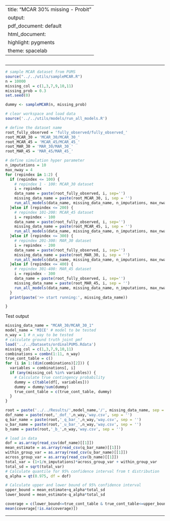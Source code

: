 
---
title: "MCAR 30% missing - Probit"
output:
  pdf_document: default
  html_document:
    highlight: pygments
    theme: spacelab
---

```r

```

* * *
```r
# sample MCAR dataset from PUMS
source("../../utils/sampleMCAR.R")
n = 10000
missing_col = c(1,3,7,9,10,11)
missing_prob = 0.3
set.seed(0)

dummy <- sampleMCAR(n, missing_prob)
```

```r
# clear workspace and load data
source('../../utils/models/run_all_models.R')

# define the dataset name
root_fully_observed = 'fully_observed/fully_observed_'
root_MCAR_30 = 'MCAR_30/MCAR_30_'
root_MCAR_45 = 'MCAR_45/MCAR_45_'
root_MAR_30 = 'MAR_30/MAR_30_'
root_MAR_45 = 'MAR_45/MAR_45_'

# define simulation hyper parameter
n_imputations = 10
max_nway = 4
for (repindex in 1:2) {
  if (repindex <= 100) {
    # repindex 1 - 100: MCAR_30 dataset
    i = repindex
    data_name = paste(root_fully_observed, i, sep='')
    missing_data_name = paste(root_MCAR_30, i, sep = '')
    run_all_models(data_name, missing_data_name, n_imputations, max_nway)
  }else if (repindex <= 200) {
    # repindex 101-200: MCAR_45 dataset
    i = repindex - 100
    data_name = paste(root_fully_observed, i, sep='')
    missing_data_name = paste(root_MCAR_45, i, sep = '')
    run_all_models(data_name, missing_data_name, n_imputations, max_nway)
  }else if (repindex <= 300) {
    # repindex 201-300: MAR_30 dataset
    i = repindex - 200
    data_name = paste(root_fully_observed, i, sep='')
    missing_data_name = paste(root_MAR_30, i, sep = '')
    run_all_models(data_name, missing_data_name, n_imputations, max_nway)
  }else if (repindex <= 400) {
    # repindex 301-400: MAR_45 dataset
    i = repindex - 300
    data_name = paste(root_fully_observed, i, sep='')
    missing_data_name = paste(root_MAR_45, i, sep = '')
    run_all_models(data_name, missing_data_name, n_imputations, max_nway)
  }
  print(paste('>> start running:', missing_data_name))

}


```

Test output

```r
missing_data_name = "MCAR_30/MCAR_30_1"
model_name = 'MICE' # model to be tested
n_way = 1 # n_way to be tested
# calculate ground truth joint pmf
load('../../Datasets/ordinalPUMS.Rdata')
missing_col = c(1,3,7,9,10,11)
combinations = combn(1:11, n_way)
true_cont_table = c()
for (i in 1:(dim(combinations)[2])) {
  variables = combinations[, i]
  if (any(missing_col %in% variables)) {
    # Calculate true contingency probability
    dummy = c(table(df[, variables]))
    dummy = dummy/sum(dummy)
    true_cont_table = c(true_cont_table, dummy)
  }
}

root = paste('../../Results/',model_name,'/', missing_data_name, sep = '')
dof_name = paste(root,'_dof_',n_way,'way.csv', sep = '')
q_bar_name = paste(root,'_q_bar_',n_way,'way.csv', sep = '')
u_bar_name = paste(root,'_u_bar_',n_way,'way.csv', sep = '')
b_name = paste(root,'_b_',n_way,'way.csv', sep = '')

# load in data
dof = as.array(read_csv(dof_name)[[1]])
mean_estimate = as.array(read_csv(q_bar_name)[[1]])
within_group_var = as.array(read_csv(u_bar_name)[[1]])
across_group_var = as.array(read_csv(b_name)[[1]])
total_var = (1+1/n_imputations)*across_group_var + within_group_var
total_sd = sqrt(total_var)
# Calculate quantile for 95% confidence interval from t distribution
q_alpha = qt(0.975, df = dof)

# Calculate upper and lower bound of 95% confidence interval
upper_bound = mean_estimate+q_alpha*total_sd
lower_bound = mean_estimate-q_alpha*total_sd

coverage = c(lower_bound<=true_cont_table & true_cont_table<=upper_bound)
mean(coverage[!is.na(coverage)])
```




* * *



